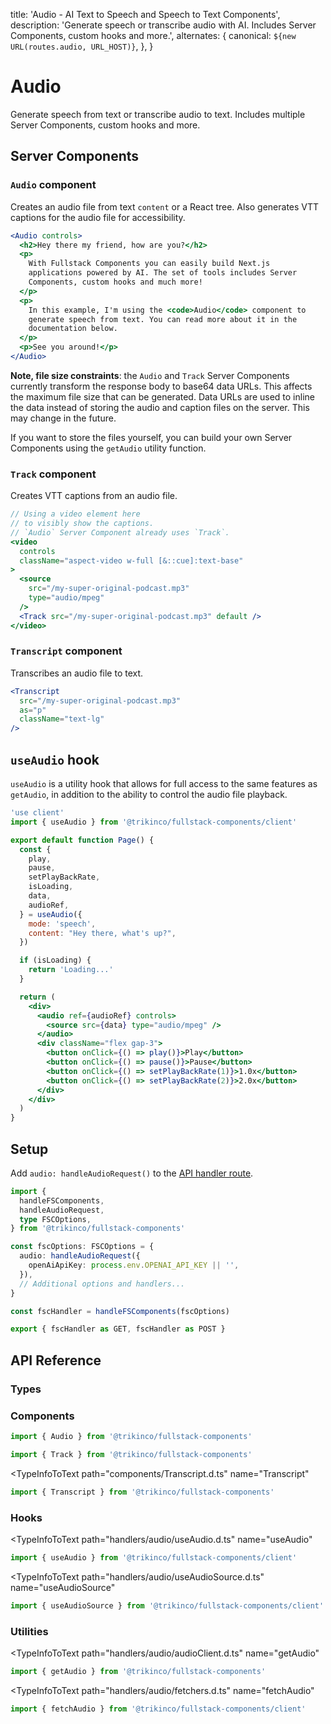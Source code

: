 
  title:
    'Audio - AI Text to Speech and Speech to Text Components',
  description:
    'Generate speech or transcribe audio with AI. Includes Server Components, custom hooks and more.',
  alternates: {
    canonical: `${new URL(routes.audio, URL_HOST)}`,
  },
}

# Audio

Generate speech from text or transcribe audio to text. Includes multiple Server Components, custom hooks and more.

## Server Components

### `Audio` component

Creates an audio file from text `content` or a React tree. Also generates VTT captions for the audio file for accessibility.

<Example>
  <Audio
    disclosure={
      <small className="block italic text-xs mt-2">
        This audio is AI-generated and not a human voice.
      </small>
    }
    controls
  >
    <h2>Hey there my friend, how are you?</h2>
    <p>
      With Fullstack Components you can easily build Next.js
      applications powered by AI. The set of tools includes Server
      Components, custom hooks and much more!
    </p>
    <p>
      In this example, I'm using the <code>Audio</code> component
      to generate speech from text. You can read more about it in
      the documentation below.
    </p>
    <p>See you around!</p>
  </Audio>
</Example>

```jsx
<Audio controls>
  <h2>Hey there my friend, how are you?</h2>
  <p>
    With Fullstack Components you can easily build Next.js
    applications powered by AI. The set of tools includes Server
    Components, custom hooks and much more!
  </p>
  <p>
    In this example, I'm using the <code>Audio</code> component to
    generate speech from text. You can read more about it in the
    documentation below.
  </p>
  <p>See you around!</p>
</Audio>
```

**Note, file size constraints**: the `Audio` and `Track` Server Components currently transform the response body to base64 data URLs.
This affects the maximum file size that can be generated.
Data URLs are used to inline the data instead of storing the audio and caption files on the server. This may change in the future.

If you want to store the files yourself, you can build your own Server Components using the `getAudio` utility function.

### `Track` component

Creates VTT captions from an audio file.

<Example>
  <CenteredTrackCues />
</Example>

```jsx {12}
// Using a video element here
// to visibly show the captions.
// `Audio` Server Component already uses `Track`.
<video
  controls
  className="aspect-video w-full [&::cue]:text-base"
>
  <source
    src="/my-super-original-podcast.mp3"
    type="audio/mpeg"
  />
  <Track src="/my-super-original-podcast.mp3" default />
</video>
```

### `Transcript` component

Transcribes an audio file to text.

<Example>
  <Transcript
    src="/assets/audio-speech.mp3"
    as="p"
    className="text-lg"
  />
</Example>

```jsx
<Transcript
  src="/my-super-original-podcast.mp3"
  as="p"
  className="text-lg"
/>
```

## `useAudio` hook

`useAudio` is a utility hook that allows for full access to the same features as `getAudio`, in addition to the ability to control the audio file playback.

```jsx
'use client'
import { useAudio } from '@trikinco/fullstack-components/client'

export default function Page() {
  const {
    play,
    pause,
    setPlayBackRate,
    isLoading,
    data,
    audioRef,
  } = useAudio({
    mode: 'speech',
    content: "Hey there, what's up?",
  })

  if (isLoading) {
    return 'Loading...'
  }

  return (
    <div>
      <audio ref={audioRef} controls>
        <source src={data} type="audio/mpeg" />
      </audio>
      <div className="flex gap-3">
        <button onClick={() => play()}>Play</button>
        <button onClick={() => pause()}>Pause</button>
        <button onClick={() => setPlayBackRate(1)}>1.0x</button>
        <button onClick={() => setPlayBackRate(2)}>2.0x</button>
      </div>
    </div>
  )
}
```

## Setup

Add `audio: handleAudioRequest()` to the [API handler route](/docs/get-started/#setup).

```ts title="app/api/fsutils/[...fscomponents]/route.ts"
import {
  handleFSComponents,
  handleAudioRequest,
  type FSCOptions,
} from '@trikinco/fullstack-components'

const fscOptions: FSCOptions = {
  audio: handleAudioRequest({
    openAiApiKey: process.env.OPENAI_API_KEY || '',
  }),
  // Additional options and handlers...
}

const fscHandler = handleFSComponents(fscOptions)

export { fscHandler as GET, fscHandler as POST }
```

## API Reference

### Types

<TypeInfoToText
  path="handlers/audio/models.d.ts"
  name="AudioOptions"
  description="Audio API handler route options."
/>

<TypeInfoToText
  path="handlers/audio/models.d.ts"
  name="AudioRequestBody"
  description="Audio request body."
/>

<TypeInfoToText
  path="types/audio.d.ts"
  name="AudioSpeechModeRequestBody"
  description="Audio request body when using `speech` mode to generate audio from text."
/>

<TypeInfoToText
  path="types/audio.d.ts"
  name="AudioTranscriptionModeRequestBody"
  description="Audio request body when using `transcript` mode to generate text from audio."
/>

<TypeInfoToText
  path="types/audio.d.ts"
  name="AudioTranslationModeRequestBody"
  description="Audio request body when using `translation` mode to translate audio into English."
/>

<TypeInfoToText
  path="handlers/audio/audioClient.d.ts"
  name="GetAudioResponse"
/>

<TypeInfoToText
  path="audioService.d.ts"
  name="AudioTextResponse"
  description="Audio response when using `transcription` or `translation` mode."
/>

<TypeInfoToText
  path="audioService.d.ts"
  name="AudioFileResponse"
  description="Audio response when using `speech` mode."
/>

### Components

<TypeInfoToText path="components/Audio.d.ts" name="AudioProps" />

<TypeInfoToText path="components/Audio.d.ts" name="Audio">

```jsx
import { Audio } from '@trikinco/fullstack-components'
```

</TypeInfoToText>

<TypeInfoToText path="components/Track.d.ts" name="TrackProps" />

<TypeInfoToText path="components/Track.d.ts" name="Track">

```jsx
import { Track } from '@trikinco/fullstack-components'
```

</TypeInfoToText>

<TypeInfoToText
  path="components/Transcript.d.ts"
  name="TranscriptProps"
/>

<TypeInfoToText
  path="components/Transcript.d.ts"
  name="Transcript"
>

```jsx
import { Transcript } from '@trikinco/fullstack-components'
```

</TypeInfoToText>

### Hooks

<TypeInfoToText
  path="handlers/audio/useAudio.d.ts"
  name="useAudio"
>

```jsx
import { useAudio } from '@trikinco/fullstack-components/client'
```

</TypeInfoToText>

<TypeInfoToText
  path="handlers/audio/useAudioSource.d.ts"
  name="useAudioSource"
>

```jsx
import { useAudioSource } from '@trikinco/fullstack-components/client'
```

</TypeInfoToText>

### Utilities

<TypeInfoToText
  path="handlers/audio/audioClient.d.ts"
  name="getAudio"
>

```jsx
import { getAudio } from '@trikinco/fullstack-components'
```

</TypeInfoToText>

<TypeInfoToText
  path="handlers/audio/fetchers.d.ts"
  name="fetchAudio"
>

```jsx
import { fetchAudio } from '@trikinco/fullstack-components/client'
```

</TypeInfoToText>
